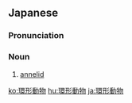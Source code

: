 ==Japanese==
{{ja-kanjitab|かん|けい|どう|ぶつ|yomi=on}}

===Pronunciation===
{{ja-pron|かんけい どうぶつ|y=on}}

===Noun===
{{ja-noun|かんけい どうぶつ}}

# [[annelid]]

[[ko:環形動物]]
[[hu:環形動物]]
[[ja:環形動物]]